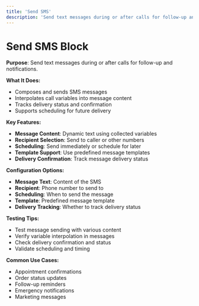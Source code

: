 ```yaml
---
title: 'Send SMS'
description: 'Send text messages during or after calls for follow-up and notifications'
---
```


# Send SMS Block

**Purpose**: Send text messages during or after calls for follow-up and notifications.

**What It Does:**
- Composes and sends SMS messages
- Interpolates call variables into message content
- Tracks delivery status and confirmation
- Supports scheduling for future delivery

**Key Features:**
- **Message Content**: Dynamic text using collected variables
- **Recipient Selection**: Send to caller or other numbers
- **Scheduling**: Send immediately or schedule for later
- **Template Support**: Use predefined message templates
- **Delivery Confirmation**: Track message delivery status

**Configuration Options:**
- **Message Text**: Content of the SMS
- **Recipient**: Phone number to send to
- **Scheduling**: When to send the message
- **Template**: Predefined message template
- **Delivery Tracking**: Whether to track delivery status

**Testing Tips:**
- Test message sending with various content
- Verify variable interpolation in messages
- Check delivery confirmation and status
- Validate scheduling and timing

**Common Use Cases:**
- Appointment confirmations
- Order status updates
- Follow-up reminders
- Emergency notifications
- Marketing messages
